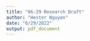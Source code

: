 ```yaml
---
title: "06-29 Research Draft"
author: "Hester Nguyen"
date: "6/29/2022"
output: pdf_document
---
```

